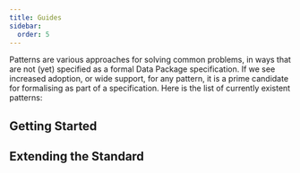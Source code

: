 ```yaml
---
title: Guides
sidebar:
  order: 5
---
```



Patterns are various approaches for solving common problems, in ways that are not (yet) specified as a formal Data Package specification. If we see increased adoption, or wide support, for any pattern, it is a prime candidate for formalising as part of a specification. Here is the list of currently existent patterns:

## Getting Started

<CardGrid>
  <LinkCard
    title="How to start using Data Package"
    description="Data Package sounds great but you don't know where to start?"
    href="/guides/using-data-package"
  />
</CardGrid>

## Extending the Standard

<CardGrid>
  <LinkCard
    title="How to extend Data Package"
    description="This guide will walk you through an example of creating a Data Package extension."
    href="/guides/extending-data-package"
  />
</CardGrid>
